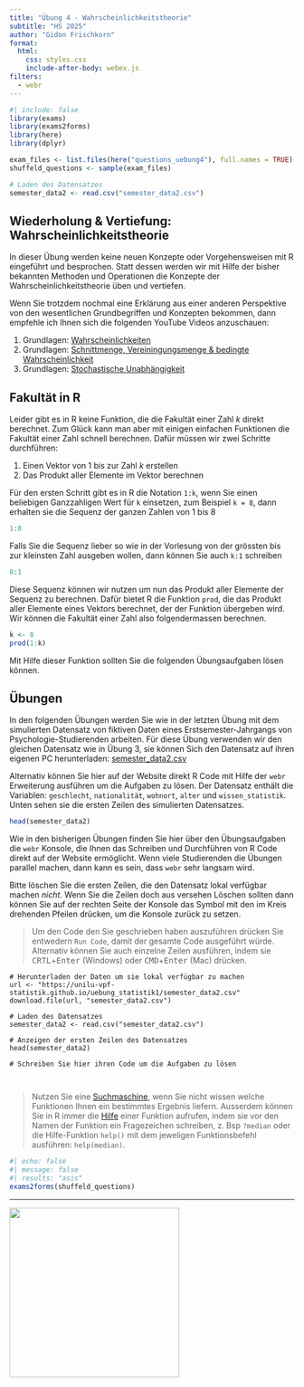 ```yaml
---
title: "Übung 4 - Wahrscheinlichkeitstheorie"
subtitle: "HS 2025"
author: "Gidon Frischkorn"
format:
  html:
    css: styles.css
    include-after-body: webex.js
filters:
  - webr
---
```


```r
#| include: false
library(exams)
library(exams2forms)
library(here)
library(dplyr)

exam_files <- list.files(here("questions_uebung4"), full.names = TRUE)
shuffeld_questions <- sample(exam_files)

# Laden des Datensatzes
semester_data2 <- read.csv("semester_data2.csv")
```

## Wiederholung & Vertiefung: Wahrscheinlichkeitstheorie

In dieser Übung werden keine neuen Konzepte oder Vorgehensweisen mit R eingeführt und besprochen. Statt dessen werden wir mit Hilfe der bisher bekannten Methoden und Operationen die Konzepte der Wahrscheinlichkeitstheorie üben und vertiefen.

Wenn Sie trotzdem nochmal eine Erklärung aus einer anderen Perspektive von den wesentlichen Grundbegriffen und Konzepten bekommen, dann empfehle ich Ihnen sich die folgenden YouTube Videos anzuschauen:

1.  Grundlagen: [Wahrscheinlichkeiten](https://www.youtube.com/watch?v=YTWM4aOqVwM&list=PLkxhZdQfAXW2yorCKHwgx4U62iLOCF_oK)
2.  Grundlagen: [Schnittmenge, Vereiningungsmenge & bedingte Wahrscheinlichkeit](https://www.youtube.com/watch?v=bLwF2fI8Guc&list=PLkxhZdQfAXW2yorCKHwgx4U62iLOCF_oK&index=2)
3.  Grundlagen: [Stochastische Unabhängigkeit](https://www.youtube.com/watch?v=aVqmWW3xmdU&list=PLkxhZdQfAXW2yorCKHwgx4U62iLOCF_oK&index=3)

## Fakultät in R

Leider gibt es in R keine Funktion, die die Fakultät einer Zahl $k$ direkt berechnet. Zum Glück kann man aber mit einigen einfachen Funktionen die Fakultät einer Zahl schnell berechnen. Dafür müssen wir zwei Schritte durchführen:

1. Einen Vektor von 1 bis zur Zahl $k$ erstellen
2. Das Produkt aller Elemente im Vektor berechnen

Für den ersten Schritt gibt es in R die Notation `1:k`, wenn Sie einen beliebigen Ganzzahligen Wert für `k` einsetzen, zum Beispiel `k = 8`, dann erhalten sie die Sequenz der ganzen Zahlen von 1 bis 8

```r
1:8
```

Falls Sie die Sequenz lieber so wie in der Vorlesung von der grössten bis zur kleinsten Zahl ausgeben wollen, dann können Sie auch `k:1` schreiben

```r
8:1
```

Diese Sequenz können wir nutzen um nun das Produkt aller Elemente der Sequenz zu berechnen. Dafür bietet R die Funktion `prod`, die das Produkt aller Elemente eines Vektors berechnet, der der Funktion übergeben wird. Wir können die Fakultät einer Zahl also folgendermassen berechnen.

```r
k <- 8
prod(1:k)
```

Mit Hilfe dieser Funktion sollten Sie die folgenden Übungsaufgaben lösen können.

## Übungen

In den folgenden Übungen werden Sie wie in der letzten Übung mit dem simulierten Datensatz von fiktiven Daten eines Erstsemester-Jahrgangs von Psychologie-Studierenden arbeiten. Für diese Übung verwenden wir den gleichen Datensatz wie in Übung 3, sie können Sich den Datensatz auf ihren eigenen PC herunterladen: [semester_data2.csv](semester_data2.csv)

Alternativ können Sie hier auf der Website direkt R Code mit Hilfe der `webr` Erweiterung ausführen um die Aufgaben zu lösen. Der Datensatz enthält die Variablen: `geschlecht`, `nationalität`, `wohnort`, `alter` und `wissen_statistik`. Unten sehen sie die ersten Zeilen des simulierten Datensatzes.

```r
head(semester_data2)
```

Wie in den bisherigen Übungen finden Sie hier über den Übungsaufgaben die `webr` Konsole, die Ihnen das Schreiben und Durchführen von R Code direkt auf der Website ermöglicht. Wenn viele Studierenden die Übungen parallel machen, dann kann es sein, dass `webr` sehr langsam wird.

Bitte löschen Sie die ersten Zeilen, die den Datensatz lokal verfügbar machen *nicht*. Wenn Sie die Zeilen doch aus versehen Löschen sollten dann können Sie auf der rechten Seite der Konsole das Symbol mit den im Kreis drehenden Pfeilen drücken, um die Konsole zurück zu setzen.

> Um den Code den Sie geschrieben haben auszuführen drücken Sie entwedern `Run Code`, damit der gesamte Code ausgeführt würde. Alternativ können Sie auch einzelne Zeilen ausführen, indem sie <kbd>CRTL</kbd>+<kbd>Enter</kbd> (Windows) oder <kbd>CMD</kbd>+<kbd>Enter</kbd> (Mac) drücken.

```webr-r
# Herunterladen der Daten um sie lokal verfügbar zu machen
url <- "https://unilu-vpf-statistik.github.io/uebung_statistik1/semester_data2.csv"
download.file(url, "semester_data2.csv")

# Laden des Datensatzes
semester_data2 <- read.csv("semester_data2.csv")

# Anzeigen der ersten Zeilen des Datensatzes
head(semester_data2)

# Schreiben Sie hier ihren Code um die Aufgaben zu lösen



```

> Nutzen Sie eine [Suchmaschine](https://unilu-vpf-statistik.github.io/uebung_statistik1/about.html#suchmaschinen), wenn Sie nicht wissen welche Funktionen Ihnen ein bestimmtes Ergebnis liefern. Ausserdem können Sie in R immer die [Hilfe](https://www.r-project.org/help.html) einer Funktion aufrufen, indem sie vor den Namen der Funktion ein Fragezeichen schreiben, z. Bsp `?median` oder die Hilfe-Funktion `help()` mit dem jeweligen Funktionsbefehl ausführen: `help(median)`.

```r
#| echo: false
#| message: false
#| results: "asis"
exams2forms(shuffeld_questions)
```

------------------------------------------------------------------------

[![](images/Logo_UniLu.png){fig-align="center" width="300"}](https://www.unilu.ch/fakultaeten/vpf/uebersicht/)
